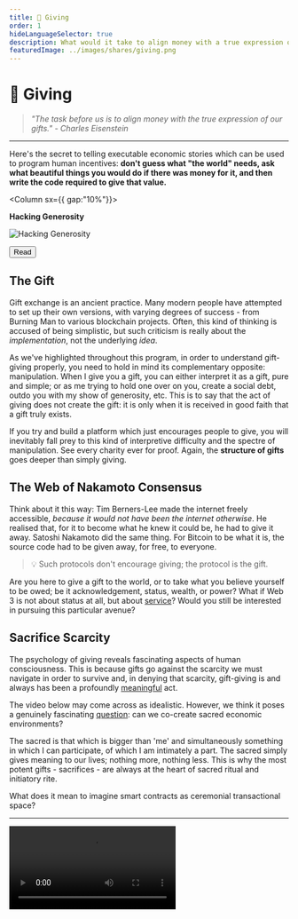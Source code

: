 ```yaml
---
title: 💝 Giving
order: 1
hideLanguageSelector: true
description: What would it take to align money with a true expression of our gifts? Can we consider engineer ceremonial digital spaces for human transaction that deepen our relationships to one another and the world we share?
featuredImage: ../images/shares/giving.png
---
```


# 💝 Giving

> _"The task before us is to align money with the true expression of our gifts." - Charles Eisenstein_

---

Here's the secret to telling executable economic stories which can be used to program human 
incentives: **don't guess what "the world" needs, ask what beautiful things you would do if 
there was money for it, and then write the code required to give that value.**

<Column sx={{ gap:"10%"}}>

<Box>

**Hacking Generosity**

![Hacking Generosity](/images/mod7-img/eric-raymond.jpeg)

<Button to="http://www.catb.org/~esr/writings/cathedral-bazaar/homesteading/ar01s06.html">Read</Button>

</Box>

</Column>

## The Gift

Gift exchange is an ancient practice. Many modern people have attempted to set up their own 
versions, with varying degrees of success - from Burning Man to various blockchain projects. 
Often, this kind of thinking is accused of being simplistic, but such criticism is really about 
the *implementation*, not the underlying *idea*.

As we've highlighted throughout this program, in order to understand gift-giving properly, you 
need to hold in mind its complementary opposite: manipulation. When I give you a gift, you can 
either interpret it as a gift, pure and simple; or as me trying to hold one over on you, create 
a social debt, outdo you with my show of generosity, etc. This is to say that the act of giving 
does not create the gift: it is only when it is received in good faith that a gift truly exists.

If you try and build a platform which just encourages people to give, you will inevitably fall 
prey to this kind of interpretive difficulty and the spectre of manipulation. See every charity 
ever for proof. Again, the **structure of gifts** goes deeper than simply giving.

## The Web of Nakamoto Consensus

Think about it this way: Tim Berners-Lee made the internet freely accessible, *because it would 
not have been the internet otherwise*. He realised that, for it to become what he knew it could 
be, he had to give it away. Satoshi Nakamoto did the same thing. For Bitcoin to be what it is, 
the source code had to be given away, for free, to everyone. 

> 💡 Such protocols don't encourage giving; the protocol is the gift.


Are you here to give a gift to the world, or to take what you believe yourself to be owed; be 
it acknowledgement, status, wealth, or power? What if Web 3 is not about status at all, but 
about [service](/learn/module-5/incentives/#programming-crowds)? Would you still be interested 
in pursuing this particular avenue?

## Sacrifice Scarcity

The psychology of giving reveals fascinating aspects of human consciousness. This is because 
gifts go against the scarcity we must navigate in order to survive and, in denying that 
scarcity, gift-giving is and always has been a profoundly [meaningful](/learn/module-1/meaning/) act.

The video below may come across as idealistic. However, we think it poses a genuinely 
fascinating [question](/learn/module-2/better-questions/): can we co-create sacred economic 
environments?

The sacred is that which is bigger than 'me' and simultaneously something in which I can 
participate, of which I am intimately a part. The sacred simply gives meaning to our lives; 
nothing more, nothing less. This is why the most potent gifts - sacrifices - are always at the 
heart of sacred ritual and initiatory rite.

What does it mean to imagine smart contracts as ceremonial transactional space?

---

<Video src="https://player.vimeo.com/video/317296843?color=ffffff&byline=0" />

> Art, pure science, education, healing and many other critical aspects of life are all things 
which do not fit well within our current economy. So, if we care about them, we need to develop 
institutions or practices which convert 'real' money into gift money.